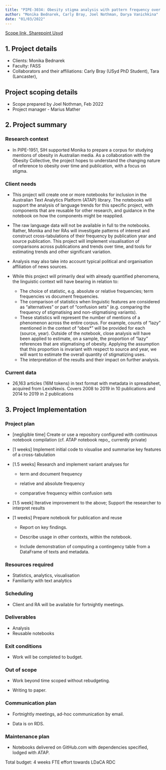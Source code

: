 ```yaml
---
title: "PIPE-3034: Obesity stigma analysis with pattern frequency over time and publication"
author: "Monika Bednarek, Carly Bray, Joel Nothman, Darya Vanichkina"
date: "01/03/2022"
---
```


[Scope link, Sharepoint Usyd](https://unisyd.sharepoint.com/:w:/t/SydneyInformaticsHub2/Eb2HaGckqAdMtD80k27xdhwBGpKDLwrTfxZuqYGIs0IYSQ?e=cFiVOs)

## 1. Project details

-   Clients: Monika Bednarek
-   Faculty: FASS
-   Collaborators and their affiliations: Carly Bray (USyd PhD Student), Tara (Lancaster),

## Project scoping details

-   Scope prepared by Joel Nothman, Feb 2022
-   Project manager - Marius Mather

## 2. Project summary

### Research context

-   In PIPE-1951, SIH supported Monika to prepare a corpus for studying mentions of obesity in Australian media. As a collaboration with the Obesity Collective, the project hopes to understand the changing nature of reference to obesity over time and publication, with a focus on stigma.

### Client needs

-   This project will create one or more notebooks for inclusion in the Australian Text Analytics Platform (ATAP) library. The notebooks will support the analysis of language trends for this specific project, with components that are reusable for other research, and guidance in the notebook on how the components might be reapplied.

-   The raw language data will not be available in full to the notebooks. Rather, Monika and her RAs will investigate patterns of interest and construct cross-tabulations of their frequency by publication year and source publication. This project will implement visualisation of comparisons across publications and trends over time, and tools for estimating trends and other significant variation.

-   Analysis may also take into account typical political and organisation affiliation of news sources.

-   While this project will primarily deal with already quantified phenomena, the linguistic context will have bearing in relation to:

    -   The choice of statistic, e.g. absolute or relative frequencies; term frequencies vs document frequencies.
    -   The comparison of statistics when linguistic features are considered as "alternatives" or part of "confusion sets" (e.g. comparing the frequency of stigmatising and non-stigmatising variants).
    -   These statistics will represent the number of mentions of a phenomenon across the entire corpus. For example, counts of "lazy" mentioned in the context of "obes\*" will be provided for each (source, year). Outside of the notebook, close analysis will have been applied to estimate, on a sample, the proportion of "lazy" references that are stigmatising of obesity. Applying the assumption that this proportion is invariant with respect to source and year, we will want to estimate the overall quantity of stigmatizing uses.
    -   The interpretation of the results and their impact on further analysis.

### Current data

-   26,163 articles (16M tokens) in text format with metadata in spreadsheet, acquired from LexisNexis. Covers 2008 to 2019 in 10 publications and 2014 to 2019 in 2 publications

## 3. Project Implementation

### Project plan

-   \[negligible time\] Create or use a repository configured with continuous notebook compilation (cf. ATAP notebook repo,, currently private) 

-   \[1 weeks\] Implement initial code to visualise and summarise key features of a cross-tabulation 

-   \[1.5 weeks\] Research and implement variant analyses for 

    -   term and document frequency 

    -   relative and absolute frequency 

    -   comparative frequency within confusion sets 

-   \[1.5 week\] Iterative improvement to the above; Support the researcher to interpret results 

-   \[1 weeks\] Prepare notebook for publication and reuse 

    -   Report on key findings. 

    -   Describe usage in other contexts, within the notebook. 

    -   Include demonstration of computing a contingency table from a DataFrame of texts and metadata. 

### Resources required

-   Statistics, analytics, visualisation
-   Familiarity with text analytics

### Scheduling

-   Client and RA will be available for fortnightly meetings.

### Deliverables

-   Analysis
-   Reusable notebooks

### Exit conditions

-   Work will be completed to budget.

### Out of scope

-   Work beyond time scoped without rebudgeting.

-   Writing to paper.

### Communication plan

-   Fortnightly meetings, ad-hoc communication by email.

-   Data is on RDS.

### Maintenance plan

-   Notebooks delivered on GitHub.com with dependencies specified, lodged with ATAP.

Total budget: 4 weeks FTE effort towards LDaCA RDC 
